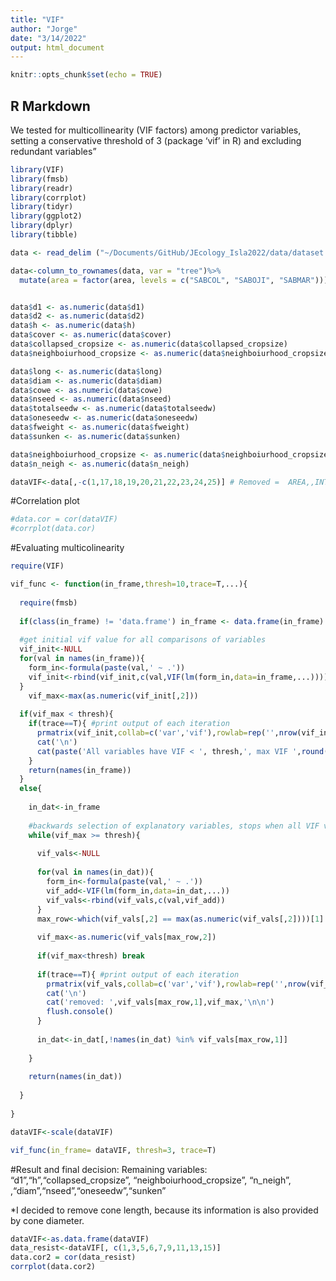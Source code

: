 ```yaml
---
title: "VIF"
author: "Jorge"
date: "3/14/2022"
output: html_document
---
```


```r
knitr::opts_chunk$set(echo = TRUE)
```

## R Markdown
We tested for multicollinearity (VIF factors) among predictor variables, setting a conservative threshold of 3 (package ‘vif’ in R) and excluding redundant variables"

```r
library(VIF)
library(fmsb)
library(readr)
library(corrplot)
library(tidyr)
library(ggplot2)
library(dplyr)
library(tibble)
```

```r
data <- read_delim ("~/Documents/GitHub/JEcology_Isla2022/data/dataset.csv", ";", escape_double = FALSE, trim_ws = TRUE)

data<-column_to_rownames(data, var = "tree")%>% 
  mutate(area = factor(area, levels = c("SABCOL", "SABOJI", "SABMAR"))) # tree identification to row names.


data$d1 <- as.numeric(data$d1)
data$d2 <- as.numeric(data$d2)
data$h <- as.numeric(data$h)
data$cover <- as.numeric(data$cover)
data$collapsed_cropsize <- as.numeric(data$collapsed_cropsize)
data$neighboiurhood_cropsize <- as.numeric(data$neighboiurhood_cropsize)

data$long <- as.numeric(data$long)
data$diam <- as.numeric(data$diam)
data$cowe <- as.numeric(data$cowe)
data$nseed <- as.numeric(data$nseed)
data$totalseedw <- as.numeric(data$totalseedw)
data$oneseedw <- as.numeric(data$oneseedw)
data$fweight <- as.numeric(data$fweight)
data$sunken <- as.numeric(data$sunken)

data$neighboiurhood_cropsize <- as.numeric(data$neighboiurhood_cropsize)
data$n_neigh <- as.numeric(data$n_neigh)

dataVIF<-data[,-c(1,17,18,19,20,21,22,23,24,25)] # Removed =  AREA,,INTERACTION DATA and x and y coordenates for VIF analyses.
```

#Correlation plot
```r
#data.cor = cor(dataVIF)
#corrplot(data.cor)
```

#Evaluating multicolinearity
```r
require(VIF)

vif_func <- function(in_frame,thresh=10,trace=T,...){
  
  require(fmsb)
  
  if(class(in_frame) != 'data.frame') in_frame <- data.frame(in_frame)
  
  #get initial vif value for all comparisons of variables
  vif_init<-NULL
  for(val in names(in_frame)){
    form_in<-formula(paste(val,' ~ .'))
    vif_init<-rbind(vif_init,c(val,VIF(lm(form_in,data=in_frame,...))))
  }
    vif_max<-max(as.numeric(vif_init[,2]))
  
  if(vif_max < thresh){
    if(trace==T){ #print output of each iteration
      prmatrix(vif_init,collab=c('var','vif'),rowlab=rep('',nrow(vif_init)),quote=F)
      cat('\n')
      cat(paste('All variables have VIF < ', thresh,', max VIF ',round(vif_max,2), sep=''),'\n\n')
    }
    return(names(in_frame))
  }
  else{
    
    in_dat<-in_frame
    
    #backwards selection of explanatory variables, stops when all VIF values are below 'thresh'
    while(vif_max >= thresh){
      
      vif_vals<-NULL
      
      for(val in names(in_dat)){
        form_in<-formula(paste(val,' ~ .'))
        vif_add<-VIF(lm(form_in,data=in_dat,...))
        vif_vals<-rbind(vif_vals,c(val,vif_add))
      }
      max_row<-which(vif_vals[,2] == max(as.numeric(vif_vals[,2])))[1]
      
      vif_max<-as.numeric(vif_vals[max_row,2])
      
      if(vif_max<thresh) break
      
      if(trace==T){ #print output of each iteration
        prmatrix(vif_vals,collab=c('var','vif'),rowlab=rep('',nrow(vif_vals)),quote=F)
        cat('\n')
        cat('removed: ',vif_vals[max_row,1],vif_max,'\n\n')
        flush.console()
      }
      
      in_dat<-in_dat[,!names(in_dat) %in% vif_vals[max_row,1]]
      
    }
    
    return(names(in_dat))
    
  }
  
}

dataVIF<-scale(dataVIF)

vif_func(in_frame= dataVIF, thresh=3, trace=T)
```

#Result and final decision: 
Remaining variables: "d1","h","collapsed_cropsize", "neighboiurhood_cropsize", "n_neigh", ,"diam","nseed","oneseedw","sunken"

*I decided to remove cone length, because its information is also provided by cone diameter.

```r
dataVIF<-as.data.frame(dataVIF)
data_resist<-dataVIF[, c(1,3,5,6,7,9,11,13,15)]
data.cor2 = cor(data_resist)
corrplot(data.cor2)
```